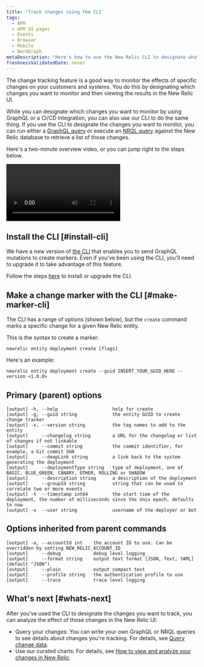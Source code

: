 ```yaml
---
title: 'Track changes using the CLI'
tags:
  - APM
  - APM UI pages
  - Events
  - Browser
  - Mobile
  - NerdGraph
metaDescription: "Here's how to use the New Relic CLI to designate what you want to capture with change tracking."
freshnessValidatedDate: never
---
```


The change tracking feature is a good way to monitor the effects of specific changes on your customers and systems. You do this by designating which changes you want to monitor and then viewing the results in the New Relic UI.

While you can designate which changes you want to monitor by using GraphQL or a CI/CD integration, you can also use our CLI to do the same thing. If you use the CLI to designate the changes you want to monitor, you can run either a [GraphQL query](#list-with-graphql) or execute an [NRQL query](/docs/change-tracking/change-tracking-graphql#key-signals) against the New Relic database to retrieve a list of those changes.

Here's a two-minute overview video, or you can jump right to the steps below.

<Video
  type="youtube"
  id="S0WuLnjCzes"
/>

## Install the CLI [#install-cli]

We have a new version of [the CLI](/docs/new-relic-solutions/tutorials/new-relic-cli) that enables you to send GraphQL mutations to create markers.
Even if you've been using the CLI, you'll need to upgrade it to take advantage of this feature.

Follow the steps [here](https://github.com/newrelic/newrelic-cli#installation--upgrades) to install or upgrade the CLI.

## Make a change marker with the CLI [#make-marker-cli]

The CLI has a range of options (shown below), but the `create` command marks a specific change  for a given New Relic entity.

This is the syntax to create a marker:

```shell
newrelic entity deployment create [flags]
```

Here's an example:

```shell
newrelic entity deployment create --guid INSERT_YOUR_GUID_HERE --version <1.0.0>
```

## Primary (parent) options

```shell
[output] -h, --help                    help for create
[output] -g, --guid string             the entity GUID to create change tracker
[output] -v, --version string          the tag names to add to the entity
[output]     --changelog string        a URL for the changelog or list of changes if not linkable
[output]     --commit string           the commit identifier, for example, a Git commit SHA
[output]     --deepLink string         a link back to the system generating the deployment
[output]     --deploymentType string   type of deployment, one of BASIC, BLUE_GREEN, CANARY, OTHER, ROLLING or SHADOW
[output]     --description string      a description of the deployment
[output]     --groupId string          string that can be used to correlate two or more events
[output] -t  --timestamp int64         the start time of the deployment, the number of milliseconds since the Unix epoch, defaults to now
[output] -u  --user string             username of the deployer or bot
```

## Options inherited from parent commands

```shell
[output] -a, --accountId int    the account ID to use. Can be overridden by setting NEW_RELIC_ACCOUNT_ID
[output]     --debug            debug level logging
[output]     --format string    output text format [JSON, Text, YAML] (default "JSON")
[output]     --plain            output compact text
[output]     --profile string   the authentication profile to use
[output]     --trace            trace level logging
```

## What's next [#whats-next]

After you've used the CLI to designate the changes you want to track, you can analyze the effect of those changes in the New Relic UI:

* Query your changes: You can write your own GraphQL or NRQL queries to see details about changes you're tracking. For details, see [Query change data](/docs/change-tracking/change-tracking-view-analyze/#query-deployments).
* Use our curated charts: For details, see [How to view and analyze your changes in New Relic](/docs/change-tracking/change-tracking-view-analyze).
